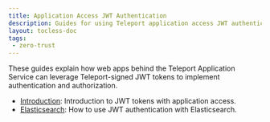 ```yaml
---
title: Application Access JWT Authentication
description: Guides for using Teleport application access JWT authentication.
layout: tocless-doc
tags:
 - zero-trust
---
```


These guides explain how web apps behind the Teleport Application Service can
leverage Teleport-signed JWT tokens to implement authentication and
authorization.

- [Introduction](introduction.mdx): Introduction to JWT tokens with application access.
- [Elasticsearch](elasticsearch.mdx): How to use JWT authentication with Elasticsearch.
